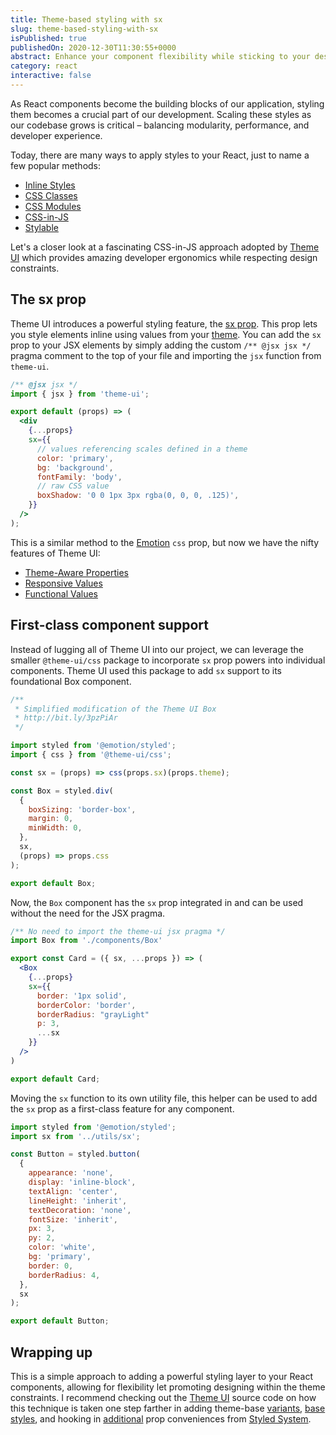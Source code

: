 ```yaml
---
title: Theme-based styling with sx
slug: theme-based-styling-with-sx
isPublished: true
publishedOn: 2020-12-30T11:30:55+0000
abstract: Enhance your component flexibility while sticking to your design principles.
category: react
interactive: false
---
```


As React components become the building blocks of our application, styling them becomes a crucial part of our development. Scaling these styles as our codebase grows is critical – balancing modularity, performance, and developer experience.

Today, there are many ways to apply styles to your React, just to name a few popular methods:

- [Inline Styles](https://reactjs.org/docs/dom-elements.html#style)
- [CSS Classes](https://reactjs.org/docs/faq-styling.html#how-do-i-add-css-classes-to-components)
- [CSS Modules](https://github.com/css-modules/css-modules)
- [CSS-in-JS](https://github.com/tuchk4/awesome-css-in-js)
- [Stylable](https://stylable.io)

Let's a closer look at a fascinating CSS-in-JS approach adopted by [Theme UI] which provides amazing developer ergonomics while respecting design constraints.

## The sx prop

Theme UI introduces a powerful styling feature, the [sx prop]. This prop lets you style elements inline using values from your [theme](https://theme-ui.com/theming). You can add the `sx` prop to your JSX elements by simply adding the custom `/** @jsx jsx */` pragma comment to the top of your file and importing the `jsx` function from `theme-ui`.

```jsx
/** @jsx jsx */
import { jsx } from 'theme-ui';

export default (props) => (
  <div
    {...props}
    sx={{
      // values referencing scales defined in a theme
      color: 'primary',
      bg: 'background',
      fontFamily: 'body',
      // raw CSS value
      boxShadow: '0 0 1px 3px rgba(0, 0, 0, .125)',
    }}
  />
);
```

This is a similar method to the [Emotion] `css` prop, but now we have the nifty features of Theme UI:

- [Theme-Aware Properties]()
- [Responsive Values]()
- [Functional Values]()

## First-class component support

Instead of lugging all of Theme UI into our project, we can leverage the smaller `@theme-ui/css` package to incorporate `sx` prop powers into individual components. Theme UI used this package to add `sx` support to its foundational Box component.

```jsx
/**
 * Simplified modification of the Theme UI Box
 * http://bit.ly/3pzPiAr
 */

import styled from '@emotion/styled';
import { css } from '@theme-ui/css';

const sx = (props) => css(props.sx)(props.theme);

const Box = styled.div(
  {
    boxSizing: 'border-box',
    margin: 0,
    minWidth: 0,
  },
  sx,
  (props) => props.css
);

export default Box;
```

Now, the `Box` component has the `sx` prop integrated in and can be used without the need for the JSX pragma.

```jsx
/** No need to import the theme-ui jsx pragma */
import Box from './components/Box'

export const Card = ({ sx, ...props }) => (
  <Box
    {...props}
    sx={{
      border: '1px solid',
      borderColor: 'border',
      borderRadius: "grayLight"
      p: 3,
      ...sx
    }}
  />
)

export default Card;
```

Moving the `sx` function to its own utility file, this helper can be used to add the `sx` prop as a first-class feature for any component.

```jsx
import styled from '@emotion/styled';
import sx from '../utils/sx';

const Button = styled.button(
  {
    appearance: 'none',
    display: 'inline-block',
    textAlign: 'center',
    lineHeight: 'inherit',
    textDecoration: 'none',
    fontSize: 'inherit',
    px: 3,
    py: 2,
    color: 'white',
    bg: 'primary',
    border: 0,
    borderRadius: 4,
  },
  sx
);

export default Button;
```

## Wrapping up

<!-- ## Next steps -->

This is a simple approach to adding a powerful styling layer to your React components, allowing for flexibility let promoting designing within the theme constraints. I recommend checking out the [Theme UI] source code on how this technique is taken one step farther in adding theme-base [variants](https://github.com/system-ui/theme-ui/blob/stable/packages/components/src/Box.js#L13), [base styles](https://github.com/system-ui/theme-ui/blob/stable/packages/components/src/Box.js#L12), and hooking in [additional](https://github.com/system-ui/theme-ui/blob/stable/packages/components/src/Box.js#L4) prop conveniences from [Styled System].

<!-- You can expand on this technique by using your foundational `Box` component as the basis for all your UI pieces. More on that in part 2, [Building from the Box]. -->

[theme ui]: https://theme-ui.com
[emotion]: https://emotion.sh/
[sx prop]: https://theme-ui.com/sx-prop
[theme-aware properties]: https://theme-ui.com/sx-prop#theme-aware-properties
[responsive values]: https://theme-ui.com/sx-prop#responsive-values
[functional values]: https://theme-ui.com/sx-prop#functional-values
[styled system]: https://github.com/styled-system/styled-system
[building from the box]: /posts/building-from-the-box
